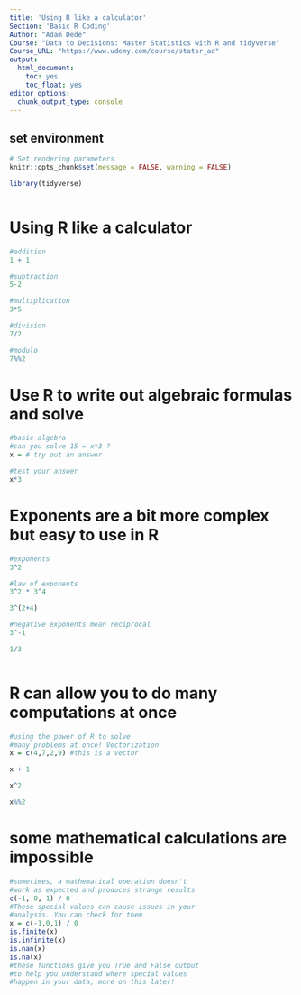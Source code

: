 ```yaml
---
title: 'Using R like a calculator'
Section: 'Basic R Coding'
Author: "Adam Dede"
Course: "Data to Decisions: Master Statistics with R and tidyverse"
Course_URL: "https://www.udemy.com/course/statsr_ad" 
output:
  html_document:
    toc: yes
    toc_float: yes
editor_options:
  chunk_output_type: console
---
```



## set environment

```r

# Set rendering parameters
knitr::opts_chunk$set(message = FALSE, warning = FALSE)

library(tidyverse)



```

# Using R like a calculator
```r

#addition
1 + 1

#subtraction
5-2

#multiplication
3*5

#division
7/2

#modulo
7%%2


```

# Use R to write out algebraic formulas and solve


```r
#basic algebra
#can you solve 15 = x*3 ? 
x = # try out an answer

#test your answer
x*3


```

# Exponents are a bit more complex but easy to use in R

```r
#exponents
3^2

#law of exponents
3^2 * 3^4

3^(2+4)

#negative exponents mean reciprocal 
3^-1

1/3



```

# R can allow you to do many computations at once

```r
#using the power of R to solve 
#many problems at once! Vectorization
x = c(4,7,2,9) #this is a vector

x + 1

x^2

x%%2


```

# some mathematical calculations are impossible

```r
#sometimes, a mathematical operation doesn't
#work as expected and produces strange results
c(-1, 0, 1) / 0
#These special values can cause issues in your
#analysis. You can check for them
x = c(-1,0,1) / 0
is.finite(x)
is.infinite(x)
is.nan(x)
is.na(x)
#these functions give you True and False output
#to help you understand where special values
#happen in your data, more on this later!


```

